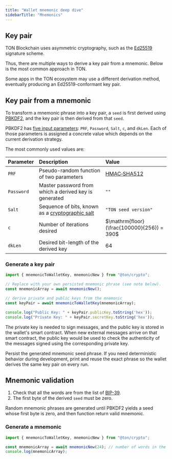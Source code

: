 ```yaml
---
title: "Wallet mnemonic deep dive"
sidebarTitle: "Mnemonics"
---
```




## Key pair 

TON Blockchain uses asymmetric cryptography, such as the [Ed25519](https://en.wikipedia.org/wiki/EdDSA#Ed25519) signature scheme.

Thus, there are multiple ways to derive a key pair from a mnemonic. Below is the most common approach in TON.

<Aside>
  Some apps in the TON ecosystem may use a different derivation method, eventually producing an Ed25519-conformant key pair.
</Aside>

## Key pair from a mnemonic

To transform a mnemonic phrase into a key pair, a `seed` is first derived using [PBKDF2](https://en.wikipedia.org/wiki/PBKDF2), and the key pair is then derived from that `seed`.

PBKDF2 has [five input parameters](https://en.wikipedia.org/wiki/PBKDF2#Key_derivation_process): `PRF`, `Password`, `Salt`, `c`, and `dkLen`. Each of those parameters is assigned a concrete value which depends on the current derivation strategy.

The most commonly used values are:

| Parameter  | Description | Value
| :--------- | :---------- | :----
| `PRF`      | Pseudo-random function of two parameters | [HMAC‑SHA512](https://en.wikipedia.org/wiki/HMAC)
| `Password` | Master password from which a derived key is generated | `""`
| `Salt`     | Sequence of bits, known as a [cryptographic salt](https://en.wikipedia.org/wiki/Salt_(cryptography)) | `"TON seed version"`
| `c`        | Number of iterations desired | $\mathrm{floor}(\frac{100000}{256}) = 390$
| `dkLen`    | Desired bit-length of the derived key | 64

### Generate a key pair 

```ts title="TypeScript"
import { mnemonicToWalletKey, mnemonicNew } from "@ton/crypto";

// Replace with your own persisted mnemonic phrase (see note below).
const mnemonicArray = await mnemonicNew();

// derive private and public keys from the mnemonic
const keyPair = await mnemonicToWalletKey(mnemonicArray); 

console.log("Public Key: " + keyPair.publicKey.toString('hex'));
console.log("Private Key: " + keyPair.secretKey.toString('hex'));
```

The private key is needed to sign messages, and the public key is stored in the wallet's smart contract. When new external messages arrive on that smart contract, the public key would be used to check the authenticity of the messages signed using the corresponding private key.

<Aside type="caution" title="Important">
  Persist the generated mnemonic seed phrase. If you need deterministic behavior during development, print and reuse the exact phrase so the wallet derives the same key pair on every run.
</Aside>

## Mnemonic validation 


1. Check that all the words are from the list of [BIP-39](https://github.com/ton-org/ton-crypto/blob/c3435833a0da52a96f674c352c4c6f91fcc07f6d/src/mnemonic/wordlist.ts#L9). 
2. The first byte of the derived `seed` must be zero.

Random mnemonic phrases are generated until PBKDF2 yields a seed whose first byte is zero, and then function return valid mnemonic.
### Generate a mnemonic

```ts title="TypeScript"
import { mnemonicToWalletKey, mnemonicNew } from "@ton/crypto";

const mnemonicArray = await mnemonicNew(24); // number of words in the seed phrase
console.log(mnemonicArray); 
```